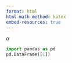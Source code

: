 ```yaml
---
format: html
html-math-method: katex
embed-resources: true
---
```


$\alpha$

```python
import pandas as pd
pd.DataFrame([1])
```
